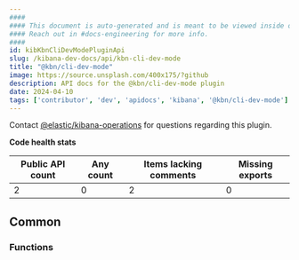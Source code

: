 ```yaml
---
####
#### This document is auto-generated and is meant to be viewed inside our experimental, new docs system.
#### Reach out in #docs-engineering for more info.
####
id: kibKbnCliDevModePluginApi
slug: /kibana-dev-docs/api/kbn-cli-dev-mode
title: "@kbn/cli-dev-mode"
image: https://source.unsplash.com/400x175/?github
description: API docs for the @kbn/cli-dev-mode plugin
date: 2024-04-10
tags: ['contributor', 'dev', 'apidocs', 'kibana', '@kbn/cli-dev-mode']
---
```




Contact [@elastic/kibana-operations](https://github.com/orgs/elastic/teams/kibana-operations) for questions regarding this plugin.

**Code health stats**

| Public API count  | Any count | Items lacking comments | Missing exports |
|-------------------|-----------|------------------------|-----------------|
| 2 | 0 | 2 | 0 |

## Common

### Functions
<DocDefinitionList data={kbnCliDevModeObj.common.functions}/>

